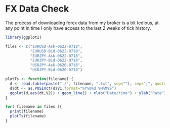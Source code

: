FX Data Check
=============

The process of downloading forex data from my broker is a bit tedious, at any point in time I only have access to the last 2 weeks of tick history. 


```r
library(ggplot2)

files <- c("EURUSD-Ask-0622-0718",
           "EURUSD-Bid-0622-0718",
           "EURJPY-Ask-0622-0718",
           "EURJPY-Bid-0622-0718",
           "USDJPY-Ask-0620-0718",
           "USDJPY-Bid-0620-0718")

plotTs <- function(filename) {
  d <- read.table(paste("./", filename, ".txt", sep=""), sep=";", quote="\"")
  d$dt <- as.POSIXct(d$V1,format="%Y%m%d %H%M%S")
  ggplot(d,aes(dt,V2)) + geom_line() + xlab("Date/time") + ylab("Rate") + ggtitle(filename)
}

for( filename in files ){
  print(filename)
  plotTs(filename)
}

```

